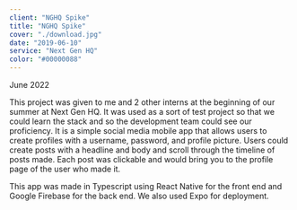 ```yaml
---
client: "NGHQ Spike"
title: "NGHQ Spike"
cover: "./download.jpg"
date: "2019-06-10"
service: "Next Gen HQ"
color: "#00000088"
---
```

June 2022

This project was given to me and 2 other interns at the beginning of our summer at Next Gen HQ. It was used as a sort of test project so that we could learn the stack and so the development team could see our proficiency. It is a simple social media mobile app that allows users to create profiles with a username, password, and profile picture. Users could create posts with a headline and body and scroll through the timeline of posts made. Each post was clickable and would bring you to the profile page of the user who made it.

This app was made in Typescript using React Native for the front end and Google Firebase for the back end. We also used Expo for deployment.
